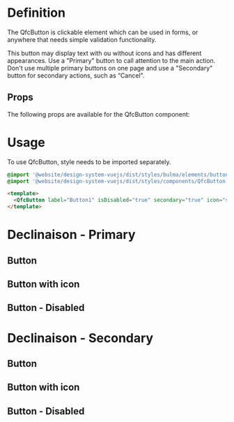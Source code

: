 
<Meta title="Elements/Buttons/Button" />

# Definition

The QfcButton is clickable element which can be used in forms, or anywhere that needs simple validation functionality.

This button may display text with ou without icons and has different appearances. Use a "Primary" button to call attention to the main action. Don't use multiple primary buttons on one page and use a "Secondary" button for secondary actions, such as “Cancel".

## Props

The following props are available for the QfcButton component:

<ArgTypes of={QfcButton} />

# Usage

To use QfcButton, style needs to be imported separately.

```sass
@import '@website/design-system-vuejs/dist/styles/bulma/elements/button.scss';
@import '@website/design-system-vuejs/dist/styles/components/QfcButton.scss';
```

```html
<template>
  <QfcButton label="Button1" isDisabled="true" secondary="true" icon="star" />
</template>
```

# Declinaison - Primary

## Button

<Story name="Primary" id="elements-buttons-button--primary" />

## Button with icon

<Story name="Primary" id="elements-buttons-button--primary-with-icon" />

## Button - Disabled

<Story name="Primary" id="elements-buttons-button--primary-disabled" />

# Declinaison - Secondary

## Button

<Story name="Primary" id="elements-buttons-button--secondary" />

## Button with icon

<Story name="Primary" id="elements-buttons-button--secondary-with-icon" />

## Button - Disabled

<Story name="Primary" id="elements-buttons-button--secondary-disabled" />
